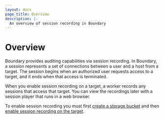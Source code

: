 ```yaml
---
layout: docs
page_title: Overview
description: |-
  An overview of session recording in Boundary
---
```


# Overview

Boundary provides auditing capabilities via session recording.
In Boundary, a session represents a set of connections between a user and a host from a target.
The session begins when an authorized user requests access to a target, and it ends when that access is terminated.

When you enable session recording on a target, a worker records any sessions that access that target.
You can view the recordings later with a session player that runs in a web browser.

To enable session recording you must first [create a storage bucket](/docs/configuration/session-recording/create-storage-bucket) and then [enable session recording on the target](/docs/configuration/session-recording/enable-session-recording).